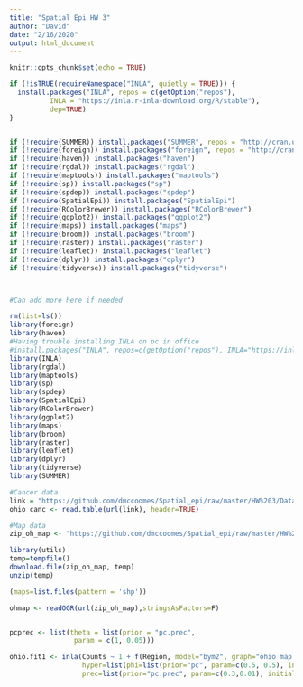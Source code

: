 ```yaml
---
title: "Spatial Epi HW 3"
author: "David"
date: "2/16/2020"
output: html_document
---
```


```r
knitr::opts_chunk$set(echo = TRUE)
```

```r

if (!isTRUE(requireNamespace("INLA", quietly = TRUE))) {
  install.packages("INLA", repos = c(getOption("repos"), 
          INLA = "https://inla.r-inla-download.org/R/stable"),
          dep=TRUE)
}


if (!require(SUMMER)) install.packages("SUMMER", repos = "http://cran.us.r-project.org")
if (!require(foreign)) install.packages("foreign", repos = "http://cran.us.r-project.org")
if (!require(haven)) install.packages("haven")
if (!require(rgdal)) install.packages("rgdal")
if (!require(maptools)) install.packages("maptools")
if (!require(sp)) install.packages("sp")
if (!require(spdep)) install.packages("spdep")
if (!require(SpatialEpi)) install.packages("SpatialEpi")
if (!require(RColorBrewer)) install.packages("RColorBrewer")
if (!require(ggplot2)) install.packages("ggplot2")
if (!require(maps)) install.packages("maps")
if (!require(broom)) install.packages("broom")
if (!require(raster)) install.packages("raster")
if (!require(leaflet)) install.packages("leaflet")
if (!require(dplyr)) install.packages("dplyr")
if (!require(tidyverse)) install.packages("tidyverse")



#Can add more here if needed

```


```r

rm(list=ls())
library(foreign)
library(haven)
#Having trouble installing INLA on pc in office
#install.packages("INLA", repos=c(getOption("repos"), INLA="https://inla.r-inla-download.org/R/stable"), dep=TRUE)
library(INLA)
library(rgdal)
library(maptools)
library(sp)
library(spdep)
library(SpatialEpi)
library(RColorBrewer)
library(ggplot2)
library(maps)
library(broom)
library(raster)
library(leaflet)
library(dplyr)
library(tidyverse)
library(SUMMER)

```


```r

#Cancer data
link = "https://github.com/dmccoomes/Spatial_epi/raw/master/HW%203/Data/ohio_data_ascending_fips.txt"
ohio_canc <- read.table(url(link), header=TRUE)

#Map data
zip_oh_map <- "https://github.com/dmccoomes/Spatial_epi/raw/master/HW%203/Data/Map%20data.zip"

library(utils)
temp=tempfile()
download.file(zip_oh_map, temp)
unzip(temp)

(maps=list.files(pattern = 'shp'))

ohmap <- readOGR(url(zip_oh_map),stringsAsFactors=F) 



```



```r

pcprec <- list(theta = list(prior = "pc.prec",
                param = c(1, 0.05)))

ohio.fit1 <- inla(Counts ~ 1 + f(Region, model="bym2", graph="ohio map.graph", scale.model=T, constr=T,
                  hyper=list(phi=list(prior="pc", param=c(0.5, 0.5), initial=1),
                  prec=list(prior="pc.prec", param=c(0.3,0.01), initial=5))))


```

